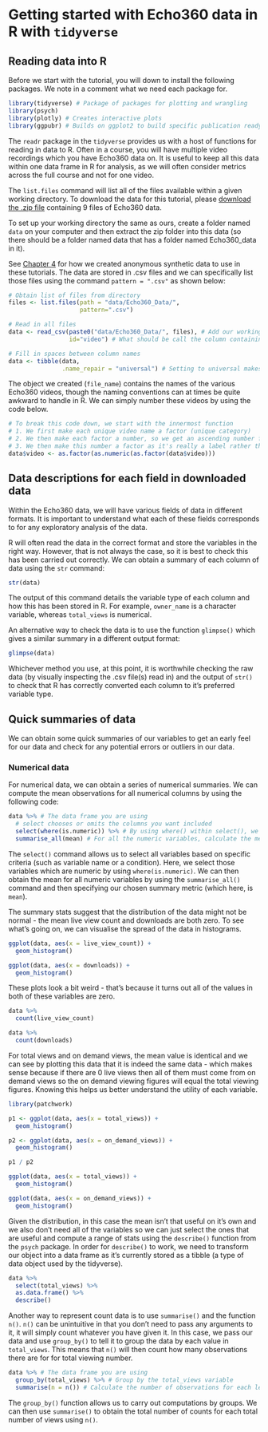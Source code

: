 # Getting started with Echo360 data in R with `tidyverse` {#Echo_tidy}

## Reading data into R

Before we start with the tutorial, you will down to install the following packages. We note in a comment what we need each package for. 

```r
library(tidyverse) # Package of packages for plotting and wrangling 
library(psych)
library(plotly) # Creates interactive plots 
library(ggpubr) # Builds on ggplot2 to build specific publication ready plots 
```

The `readr` package in the `tidyverse` provides us with a host of functions for reading in data to R. Often in a course, you will have multiple video recordings which you have Echo360 data on. It is useful to keep all this data within one data frame in R for analysis, as we will often consider metrics across the full course and not for one video. 

The `list.files` command will list all of the files available within a given working directory. To download the data for this tutorial, please [download the .zip file](data/Echo360_Data/Echo360_data.zip) containing 9 files of Echo360 data. 

To set up your working directory the same as ours, create a folder named `data` on your computer and then extract the zip folder into this data (so there should be a folder named data that has a folder named Echo360_data in it).

See [Chapter 4](#anonymous) for how we created anonymous synthetic data to use in these tutorials. The data are stored in .csv files and we can specifically list those files using the command `pattern = ".csv"` as shown below:

```r
# Obtain list of files from directory
files <- list.files(path = "data/Echo360_Data/", 
                    pattern=".csv") 

# Read in all files
data <- read_csv(paste0("data/Echo360_Data/", files), # Add our working directory to the list of files 
                 id="video") # What should be call the column containing the name of the video file? 

# Fill in spaces between column names
data <- tibble(data, 
               .name_repair = "universal") # Setting to universal makes all names unique and syntactic
```

The object we created (`file_name`) contains the names of the various Echo360 videos, though the naming conventions can at times be quite awkward to handle in R. We can simply number these videos by using the code below.

```r
# To break this code down, we start with the innermost function
# 1. We first make each unique video name a factor (unique category)
# 2. We then make each factor a number, so we get an ascending number from 1 to 9
# 3. We then make this number a factor as it's really a label rather than a true number
data$video <- as.factor(as.numeric(as.factor(data$video)))
```

## Data descriptions for each field in downloaded data

Within the Echo360 data, we will have various fields of data in different formats. It is important to understand what each of these fields corresponds to for any exploratory analysis of the data. 

R will often read the data in the correct format and store the variables in the right way. However, that is not always the case, so it is best to check this has been carried out correctly. We can obtain a summary of each column of data using the `str` command:

```r
str(data)
```

The output of this command details the variable type of each column and how this has been stored in R. For example, `owner_name` is a character variable, whereas `total_views` is numerical. 

An alternative way to check the data is to use the function `glimpse()` which gives a similar summary in a different output format:

```r
glimpse(data)
```

Whichever method you use, at this point, it is worthwhile checking the raw data (by visually inspecting the .csv file(s) read in) and the output of `str()` to check that R has correctly converted each column to it's preferred variable type. 

## Quick summaries of data

We can obtain some quick summaries of our variables to get an early feel for our data and check for any potential errors or outliers in our data.

### Numerical data

For numerical data, we can obtain a series of numerical summaries. We can compute the mean observations for all numerical columns by using the following code: 

```r
data %>% # The data frame you are using
  # select chooses or omits the columns you want included
  select(where(is.numeric)) %>% # By using where() within select(), we can ask R to show us all the numeric variables
  summarise_all(mean) # For all the numeric variables, calculate the mean value
```

The `select()` command allows us to select all variables based on specific criteria (such as variable name or a condition). Here, we select those variables which are numeric by using `where(is.numeric)`. We can then obtain the mean for all numeric variables by using the `summarise_all()` command and then specifying our chosen summary metric (which here, is `mean`).

The summary stats suggest that the distribution of the data might not be normal - the mean live view count and downloads are both zero. To see what's going on, we can visualise the spread of the data in histograms.

```r
ggplot(data, aes(x = live_view_count)) +
  geom_histogram()

ggplot(data, aes(x = downloads)) +
  geom_histogram()
```

These plots look a bit weird - that's because it turns out all of the values in both of these variables are zero.

```r
data %>%
  count(live_view_count)

data %>%
  count(downloads)
```

For total views and on demand views, the mean value is identical and we can see by plotting this data that it is indeed the same data - which makes sense because if there are 0 live views then all of them must come from on demand views so the on demand viewing figures will equal the total viewing figures. Knowing this helps us better understand the utility of each variable. 

```r
library(patchwork)

p1 <- ggplot(data, aes(x = total_views)) +
  geom_histogram()

p2 <- ggplot(data, aes(x = on_demand_views)) +
  geom_histogram()

p1 / p2
```

```r
ggplot(data, aes(x = total_views)) +
  geom_histogram()

ggplot(data, aes(x = on_demand_views)) +
  geom_histogram()
```

Given the distribution, in this case the mean isn't that useful on it's own and we also don't need all of the variables so we can just select the ones that are useful and compute a range of stats using the `describe()` function from the `psych` package. In order for `describe()` to work, we need to transform our object into a data frame as it's currently stored as a tibble (a type of data object used by the tidyverse).

```r
data %>%
  select(total_views) %>%
  as.data.frame() %>%
  describe()
```

Another way to represent count data is to use `summarise()` and the function `n()`. `n()` can be unintuitive in that you don't need to pass any arguments to it, it will simply count whatever you have given it. In this case, we pass our data and use `group_by()` to tell it to group the data by each value in `total_views`. This means that `n()` will then count how many observations there are for for total viewing number.

```r
data %>% # The data frame you are using
  group_by(total_views) %>% # Group by the total_views variable
  summarise(n = n()) # Calculate the number of observations for each level of group_by
```

The `group_by()` function allows us to carry out computations by groups. We can then use `summarise()` to obtain the total number of counts for each total number of views using `n()`.

